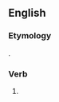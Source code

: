 ==English==

===Etymology===
{{suffix|knew|st|lang=en}}.

===Verb===
{{head|en|verb form|cat2=simple past forms|cat3=second-person singular forms}}

# {{context|archaic|lang=en}} {{second-person singular past of|know|lang=en}}